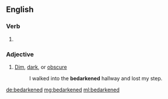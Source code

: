 ==English==

===Verb===
{{head|en|verb form}}

# {{en-past of|bedarken}}

===Adjective===
{{head|en}}

# [[dim|Dim]], [[dark]], or [[obscure]]
#: I walked into the '''bedarkened''' hallway and lost my step.

[[de:bedarkened]]
[[mg:bedarkened]]
[[ml:bedarkened]]